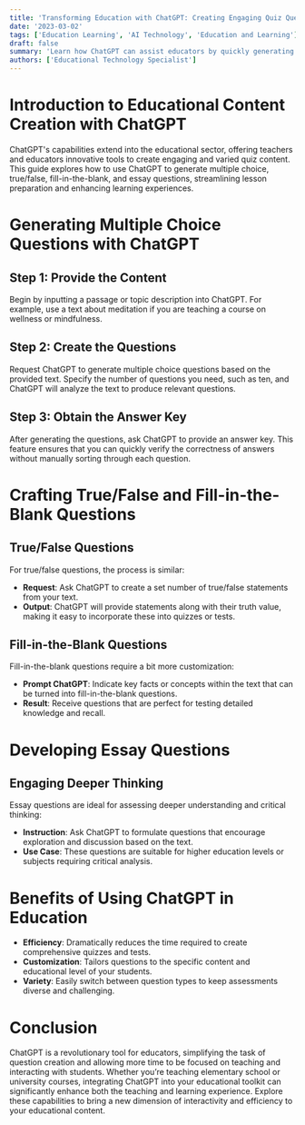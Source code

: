 ```yaml
---
title: 'Transforming Education with ChatGPT: Creating Engaging Quiz Questions'
date: '2023-03-02'
tags: ['Education Learning', 'AI Technology', 'Education and Learning']
draft: false
summary: 'Learn how ChatGPT can assist educators by quickly generating various types of quiz questions from textual content, significantly reducing preparation time.'
authors: ['Educational Technology Specialist']
---
```


# Introduction to Educational Content Creation with ChatGPT

ChatGPT's capabilities extend into the educational sector, offering teachers and educators innovative tools to create engaging and varied quiz content. This guide explores how to use ChatGPT to generate multiple choice, true/false, fill-in-the-blank, and essay questions, streamlining lesson preparation and enhancing learning experiences.

# Generating Multiple Choice Questions with ChatGPT

## Step 1: Provide the Content

Begin by inputting a passage or topic description into ChatGPT. For example, use a text about meditation if you are teaching a course on wellness or mindfulness.

## Step 2: Create the Questions

Request ChatGPT to generate multiple choice questions based on the provided text. Specify the number of questions you need, such as ten, and ChatGPT will analyze the text to produce relevant questions.

## Step 3: Obtain the Answer Key

After generating the questions, ask ChatGPT to provide an answer key. This feature ensures that you can quickly verify the correctness of answers without manually sorting through each question.

# Crafting True/False and Fill-in-the-Blank Questions

## True/False Questions

For true/false questions, the process is similar:
- **Request**: Ask ChatGPT to create a set number of true/false statements from your text.
- **Output**: ChatGPT will provide statements along with their truth value, making it easy to incorporate these into quizzes or tests.

## Fill-in-the-Blank Questions

Fill-in-the-blank questions require a bit more customization:
- **Prompt ChatGPT**: Indicate key facts or concepts within the text that can be turned into fill-in-the-blank questions.
- **Result**: Receive questions that are perfect for testing detailed knowledge and recall.

# Developing Essay Questions

## Engaging Deeper Thinking

Essay questions are ideal for assessing deeper understanding and critical thinking:
- **Instruction**: Ask ChatGPT to formulate questions that encourage exploration and discussion based on the text.
- **Use Case**: These questions are suitable for higher education levels or subjects requiring critical analysis.

# Benefits of Using ChatGPT in Education

- **Efficiency**: Dramatically reduces the time required to create comprehensive quizzes and tests.
- **Customization**: Tailors questions to the specific content and educational level of your students.
- **Variety**: Easily switch between question types to keep assessments diverse and challenging.

# Conclusion

ChatGPT is a revolutionary tool for educators, simplifying the task of question creation and allowing more time to be focused on teaching and interacting with students. Whether you’re teaching elementary school or university courses, integrating ChatGPT into your educational toolkit can significantly enhance both the teaching and learning experience. Explore these capabilities to bring a new dimension of interactivity and efficiency to your educational content.
